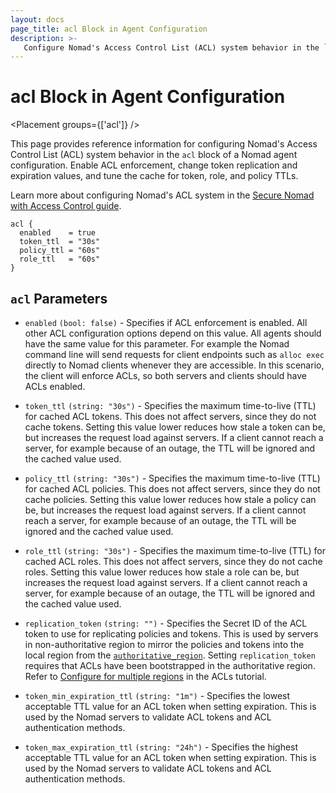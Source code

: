 ```yaml
---
layout: docs
page_title: acl Block in Agent Configuration
description: >-
   Configure Nomad's Access Control List (ACL) system behavior in the `acl` block of a Nomad agent configuration. Enable ACL enforcement, change token replication and expiration values, and tune the cache for token, role, and policy TTLs.
---
```


# acl Block in Agent Configuration

<Placement groups={['acl']} />

This page provides reference information for configuring Nomad's Access Control List (ACL) system behavior in the `acl` block of a Nomad agent configuration.  Enable ACL enforcement, change token replication and expiration values, and tune the cache for token, role, and policy TTLs.

Learn more about configuring Nomad's ACL system in the [Secure
Nomad with Access Control guide][secure-guide].

```hcl
acl {
  enabled    = true
  token_ttl  = "30s"
  policy_ttl = "60s"
  role_ttl   = "60s"
}
```

## `acl` Parameters

- `enabled` `(bool: false)` - Specifies if ACL enforcement is enabled. All other
  ACL configuration options depend on this value. All agents should have the
  same value for this parameter. For example the Nomad command line will
  send requests for client endpoints such as `alloc exec` directly to Nomad
  clients whenever they are accessible. In this scenario, the client will
  enforce ACLs, so both servers and clients should have ACLs enabled.

- `token_ttl` `(string: "30s")` - Specifies the maximum time-to-live (TTL) for
  cached ACL tokens. This does not affect servers, since they do not cache tokens.
  Setting this value lower reduces how stale a token can be, but increases
  the request load against servers. If a client cannot reach a server, for example
  because of an outage, the TTL will be ignored and the cached value used.

- `policy_ttl` `(string: "30s")` - Specifies the maximum time-to-live (TTL) for
  cached ACL policies. This does not affect servers, since they do not cache policies.
  Setting this value lower reduces how stale a policy can be, but increases
  the request load against servers. If a client cannot reach a server, for example
  because of an outage, the TTL will be ignored and the cached value used.

- `role_ttl` `(string: "30s")` - Specifies the maximum time-to-live (TTL) for
  cached ACL roles. This does not affect servers, since they do not cache roles.
  Setting this value lower reduces how stale a role can be, but increases the
  request load against servers. If a client cannot reach a server, for example
  because of an outage, the TTL will be ignored and the cached value used.

- `replication_token` `(string: "")` - Specifies the Secret ID of the ACL token
  to use for replicating policies and tokens. This is used by servers in
  non-authoritative region to mirror the policies and tokens into the local
  region from the [`authoritative_region`][authoritative-region]. Setting
  `replication_token` requires that ACLs have been bootstrapped in the
  authoritative region. Refer to [Configure for multiple regions][] in the ACLs
  tutorial.

- `token_min_expiration_ttl` `(string: "1m")` - Specifies the lowest acceptable
  TTL value for an ACL token when setting expiration. This is used by the Nomad
  servers to validate ACL tokens and ACL authentication methods.

- `token_max_expiration_ttl` `(string: "24h")` - Specifies the highest acceptable
  TTL value for an ACL token when setting expiration. This is used by the Nomad
  servers to validate ACL tokens and ACL authentication methods.

[secure-guide]: /nomad/docs/secure/acl
[authoritative-region]: /nomad/docs/configuration/server#authoritative_region
[Configure for multiple regions]: /nomad/docs/secure/acl/bootstrap#configure-for-multiple-regions
